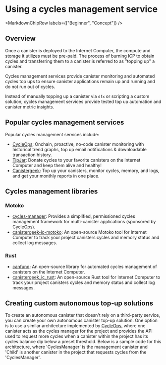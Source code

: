 
# Using a cycles management service

<MarkdownChipRow labels={["Beginner", "Concept"]} />

## Overview

Once a <GlossaryTooltip>canister</GlossaryTooltip> is deployed to the Internet Computer, the compute and storage it utilizes must be pre-paid. The process of burning ICP to obtain cycles and transferring them to a canister is referred to as "topping up" a canister.

Cycles management services provide canister monitoring and automated cycles top ups to ensure canister applications remain up and running and do not run out of cycles.

Instead of manually topping up a canister via `dfx` or scripting a custom solution, cycles management services provide tested top up automation and canister metric insights.

## Popular cycles management services
Popular cycles management services include:

* [CycleOps](https://cycleops.dev): Onchain, proactive, no-code canister monitoring with historical trend graphs, top up email notifications & downloadable transaction history.
* [TipJar](https://k25co-pqaaa-aaaab-aaakq-cai.ic0.app/): Donate cycles to your favorite canisters on the Internet Computer and keep them alive and healthy!
* [Canistergeek](https://cusyh-iyaaa-aaaah-qcpba-cai.raw.icp0.io/): Top up your canisters, monitor cycles, memory, and logs, and get your monthly reports in one place.

## Cycles management libraries

### Motoko

* [cycles-manager](https://github.com/CycleOperators/cycles-manager): Provides a simplified, permissioned cycles management framework for multi-canister applications (sponsored by CycleOps).
* [canistergeek-ic-motoko](https://github.com/usergeek/canistergeek-ic-motoko): An open-source Motoko tool for Internet Computer to track your project canisters cycles and memory status and collect log messages.

### Rust
* [canfund](https://github.com/dfinity/canfund): An open-source library for automated cycles management of canisters on the Internet Computer.
* [canistergeek_ic_rust](https://github.com/usergeek/canistergeek_ic_rust): An open-source Rust tool for Internet Computer to track your project canisters cycles and memory status and collect log messages.

## Creating custom autonomous top-up solutions

To create an autonomous canister that doesn't rely on a third-party service, you can create your own autonomous canister top-up solution. One option is to use a similar architecture implemented by [CycleOps](https://github.com/CycleOperators/cycles-manager/tree/main), where one canister acts as the cycles manager for the project and provides the API used to request more cycles when a canister within the project has its cycles balance dip below a preset threshold. Below is a sample code for this architecture, where 'CyclesManager' is the management canister and 'Child' is another canister in the project that requests cycles from the 'CyclesManager'.